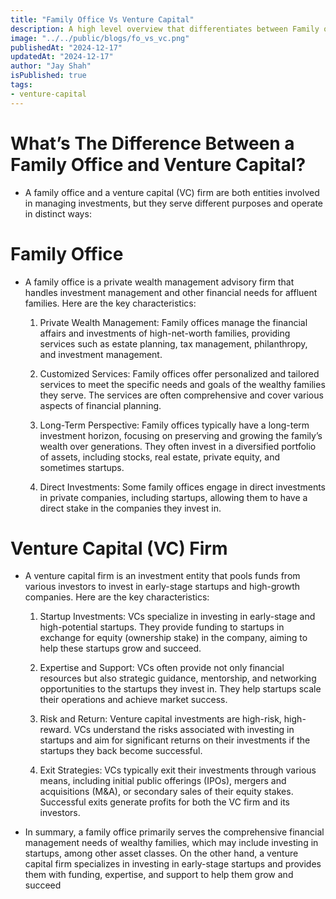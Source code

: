 ```yaml
---
title: "Family Office Vs Venture Capital"
description: A high level overview that differentiates between Family offices and a Venture capital firm
image: "../../public/blogs/fo_vs_vc.png" 
publishedAt: "2024-12-17"
updatedAt: "2024-12-17"
author: "Jay Shah"
isPublished: true
tags: 
- venture-capital
---
```


# What’s The Difference Between a Family Office and Venture Capital?

- A family office and a venture capital (VC) firm are both entities involved in managing investments, but they serve different purposes and operate in distinct ways:

# Family Office

- A family office is a private wealth management advisory firm that handles investment management and other financial needs for affluent families. Here are the key characteristics:

    1. Private Wealth Management: Family offices manage the financial affairs and investments of high-net-worth families, providing services such as estate planning, tax management, philanthropy, and investment management.
    
    2. Customized Services: Family offices offer personalized and tailored services to meet the specific needs and goals of the wealthy families they serve. The services are often comprehensive and cover various aspects of financial planning.
    
    3. Long-Term Perspective: Family offices typically have a long-term investment horizon, focusing on preserving and growing the family’s wealth over generations. They often invest in a diversified portfolio of assets, including stocks, real estate, private equity, and sometimes startups.
    
    4. Direct Investments: Some family offices engage in direct investments in private companies, including startups, allowing them to have a direct stake in the companies they invest in.

# Venture Capital (VC) Firm

- A venture capital firm is an investment entity that pools funds from various investors to invest in early-stage startups and high-growth companies. Here are the key characteristics:

    1. Startup Investments: VCs specialize in investing in early-stage and high-potential startups. They provide funding to startups in exchange for equity (ownership stake) in the company, aiming to help these startups grow and succeed.
    
    2. Expertise and Support: VCs often provide not only financial resources but also strategic guidance, mentorship, and networking opportunities to the startups they invest in. They help startups scale their operations and achieve market success.
    
    3. Risk and Return: Venture capital investments are high-risk, high-reward. VCs understand the risks associated with investing in startups and aim for significant returns on their investments if the startups they back become successful.
    
    4. Exit Strategies: VCs typically exit their investments through various means, including initial public offerings (IPOs), mergers and acquisitions (M&A), or secondary sales of their equity stakes. Successful exits generate profits for both the VC firm and its investors.

- In summary, a family office primarily serves the comprehensive financial management needs of wealthy families, which may include investing in startups, among other asset classes. On the other hand, a venture capital firm specializes in investing in early-stage startups and provides them with funding, expertise, and support to help them grow and succeed